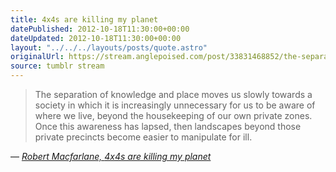 ```yaml
---
title: 4x4s are killing my planet
datePublished: 2012-10-18T11:30:00+00:00
dateUpdated: 2012-10-18T11:30:00+00:00
layout: "../../../layouts/posts/quote.astro"
originalUrl: https://stream.anglepoised.com/post/33831468852/the-separation-of-knowledge-and-place-moves-us
source: tumblr stream
---
```


> The separation of knowledge and place moves us slowly towards a society in which it is increasingly unnecessary for us to be aware of where we live, beyond the housekeeping of our own private zones. Once this awareness has lapsed, then landscapes beyond those private precincts become easier to manipulate for ill.

— <cite>[Robert Macfarlane, _4x4s are killing my planet_](https://www.theguardian.com/books/2005/jun/04/featuresreviews.guardianreview32)</cite>
